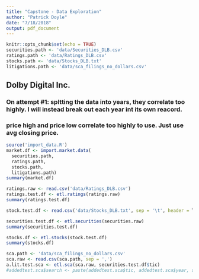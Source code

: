 ```yaml
---
title: "Capstone - Data Exploration"
author: "Patrick Doyle"
date: "7/18/2018"
output: pdf_document
---
```


```r
knitr::opts_chunk$set(echo = TRUE)
securities.path <- 'data/Securities_DLB.csv'
ratings.path <- 'data/Ratings_DLB.csv'
stocks.path <- 'data/Stocks_DLB.txt'
litigations.path <- 'data/sca_filings_no_dollars.csv'
```

## Dolby Digital Inc.

### On attempt #1: spltting the data into years, they correlate too highly.  I will instead break out each year int its own reacord.
### price high and price low correlate too highly to use.  Just use avg closing price.
```r
source('import_data.R')
market.df <- import.market.data(
  securities.path,
  ratings.path,
  stocks.path,
  litigations.path)
summary(market.df)
```

```r
ratings.raw <- read.csv('data/Ratings_DLB.csv')
ratings.test.df <- etl.ratings(ratings.raw)
summary(ratings.test.df)
```

```r
stock.test.df <- read.csv('data/Stocks_DLB.txt', sep = '\t', header = T, fileEncoding = 'UTF-16LE')
```

```r
securities.test.df <- etl.securities(securities.raw)
summary(securities.test.df)

```

```r
stocks.df <- etl.stocks(stock.test.df)
summary(stocks.df)
```

```r
sca.path <- 'data/sca_filings_no_dollars.csv'
sca.raw <- read.csv(sca.path, sep = ',')
a.lit.test.sca <- etl.sca(sca.raw, securities.test.df$tic)
#addedtest.sca$search <- paste(addedtest.sca$tic, addedtest.sca$year, sep="-")
```